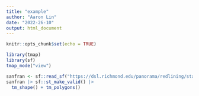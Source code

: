 ```yaml
---
title: "example"
author: "Aaron Lin"
date: "2022-26-10"
output: html_document
---
```


```r
knitr::opts_chunk$set(echo = TRUE)
```

```r
library(tmap)
library(sf)
tmap_mode("view")
```


```r
sanfran <- sf::read_sf("https://dsl.richmond.edu/panorama/redlining/static/downloads/geojson/CASanFrancisco1937.geojson")
sanfran |> sf::st_make_valid() |>
  tm_shape() + tm_polygons()
```

